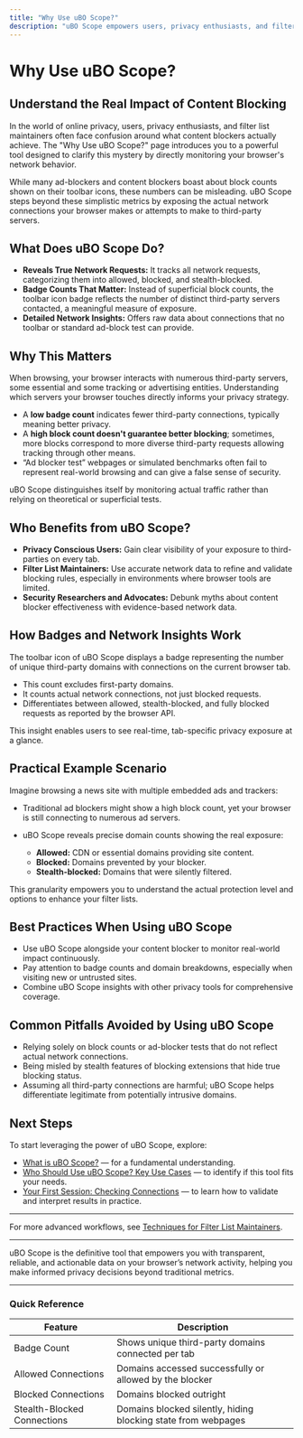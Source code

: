 ```yaml
---
title: "Why Use uBO Scope?"
description: "uBO Scope empowers users, privacy enthusiasts, and filter list maintainers to monitor and benchmark actual network behavior—clarifying the real impact of content blockers and debunking misleading ad-blocker metrics. Its badge count and network insights help users gauge exposure to third-party servers and inform privacy strategies with reliable, raw data unavailable from toolbar block counts or untrustworthy ad-blocking tests."
---
```


# Why Use uBO Scope?

## Understand the Real Impact of Content Blocking

In the world of online privacy, users, privacy enthusiasts, and filter list maintainers often face confusion around what content blockers actually achieve. The "Why Use uBO Scope?" page introduces you to a powerful tool designed to clarify this mystery by directly monitoring your browser's network behavior.

While many ad-blockers and content blockers boast about block counts shown on their toolbar icons, these numbers can be misleading. uBO Scope steps beyond these simplistic metrics by exposing the actual network connections your browser makes or attempts to make to third-party servers.

## What Does uBO Scope Do?

- **Reveals True Network Requests:** It tracks all network requests, categorizing them into allowed, blocked, and stealth-blocked.
- **Badge Counts That Matter:** Instead of superficial block counts, the toolbar icon badge reflects the number of distinct third-party servers contacted, a meaningful measure of exposure.
- **Detailed Network Insights:** Offers raw data about connections that no toolbar or standard ad-block test can provide.

## Why This Matters

When browsing, your browser interacts with numerous third-party servers, some essential and some tracking or advertising entities. Understanding which servers your browser touches directly informs your privacy strategy.

- A **low badge count** indicates fewer third-party connections, typically meaning better privacy.
- A **high block count doesn't guarantee better blocking**; sometimes, more blocks correspond to more diverse third-party requests allowing tracking through other means.
- “Ad blocker test” webpages or simulated benchmarks often fail to represent real-world browsing and can give a false sense of security.

uBO Scope distinguishes itself by monitoring actual traffic rather than relying on theoretical or superficial tests.

## Who Benefits from uBO Scope?

- **Privacy Conscious Users:** Gain clear visibility of your exposure to third-parties on every tab.
- **Filter List Maintainers:** Use accurate network data to refine and validate blocking rules, especially in environments where browser tools are limited.
- **Security Researchers and Advocates:** Debunk myths about content blocker effectiveness with evidence-based network data.

## How Badges and Network Insights Work

The toolbar icon of uBO Scope displays a badge representing the number of unique third-party domains with connections on the current browser tab.

- This count excludes first-party domains.
- It counts actual network connections, not just blocked requests.
- Differentiates between allowed, stealth-blocked, and fully blocked requests as reported by the browser API.

This insight enables users to see real-time, tab-specific privacy exposure at a glance.

## Practical Example Scenario

Imagine browsing a news site with multiple embedded ads and trackers:

- Traditional ad blockers might show a high block count, yet your browser is still connecting to numerous ad servers.
- uBO Scope reveals precise domain counts showing the real exposure:

  - **Allowed:** CDN or essential domains providing site content.
  - **Blocked:** Domains prevented by your blocker.
  - **Stealth-blocked:** Domains that were silently filtered.

This granularity empowers you to understand the actual protection level and options to enhance your filter lists.

## Best Practices When Using uBO Scope

- Use uBO Scope alongside your content blocker to monitor real-world impact continuously.
- Pay attention to badge counts and domain breakdowns, especially when visiting new or untrusted sites.
- Combine uBO Scope insights with other privacy tools for comprehensive coverage.

## Common Pitfalls Avoided by Using uBO Scope

- Relying solely on block counts or ad-blocker tests that do not reflect actual network connections.
- Being misled by stealth features of blocking extensions that hide true blocking status.
- Assuming all third-party connections are harmful; uBO Scope helps differentiate legitimate from potentially intrusive domains.

## Next Steps

To start leveraging the power of uBO Scope, explore:

- [What is uBO Scope?](overview/product-intro-value/what-is-ubo-scope) — for a fundamental understanding.
- [Who Should Use uBO Scope? Key Use Cases](overview/product-intro-value/target-audience-use-cases) — to identify if this tool fits your needs.
- [Your First Session: Checking Connections](getting-started/first-use-and-validation/first-use) — to learn how to validate and interpret results in practice.

---

For more advanced workflows, see [Techniques for Filter List Maintainers](guides/analyzing-traffic/filter-maintainer-workflows).

---

<uBO-Scope>uBO Scope is the definitive tool that empowers you with transparent, reliable, and actionable data on your browser’s network activity, helping you make informed privacy decisions beyond traditional metrics.</uBO-Scope>

---

### Quick Reference

| Feature                   | Description                                                          |
|---------------------------|----------------------------------------------------------------------|
| Badge Count               | Shows unique third-party domains connected per tab                   |
| Allowed Connections       | Domains accessed successfully or allowed by the blocker               |
| Blocked Connections       | Domains blocked outright                                              |
| Stealth-Blocked Connections | Domains blocked silently, hiding blocking state from webpages      |